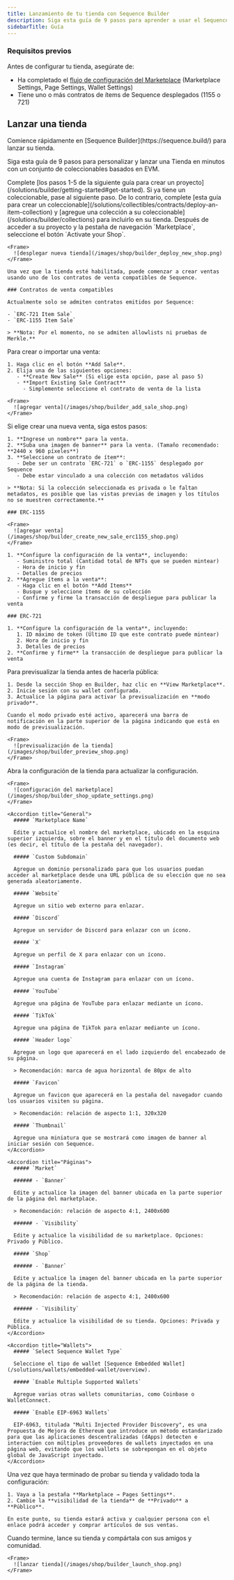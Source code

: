 ```yaml
---
title: Lanzamiento de tu tienda con Sequence Builder
description: Siga esta guía de 9 pasos para aprender a usar el Sequence Builder, que ofrece a los desarrolladores de juegos una Tienda fácil de personalizar e integrar en la experiencia del juego, sin necesidad de conocimientos de programación.
sidebarTitle: Guía
---
```


### Requisitos previos
Antes de configurar tu tienda, asegúrate de:
- Ha completado el [flujo de configuración del Marketplace](/solutions/marketplaces/white-label-marketplace/guide) (Marketplace Settings, Page Settings, Wallet Settings)
- Tiene uno o más contratos de ítems de Sequence desplegados (1155 o 721)

## Lanzar una tienda

<Note>
  Comience rápidamente en [Sequence Builder](https://sequence.build/) para lanzar su tienda.
</Note>

Siga esta guía de 9 pasos para personalizar y lanzar una Tienda en minutos con un conjunto de coleccionables basados en EVM.

<Steps>
  <Step title="Crear proyecto">
    Complete [los pasos 1-5 de la siguiente guía para crear un proyecto](/solutions/builder/getting-started#get-started).
  </Step>

  <Step title="Opcional: Crear coleccionable">
    Si ya tiene un coleccionable, pase al siguiente paso. De lo contrario, complete [esta guía para crear un coleccionable](/solutions/collectibles/contracts/deploy-an-item-collection) y [agregue una colección a su coleccionable](/solutions/builder/collections) para incluirlo en su tienda.
  </Step>

  <Step title="Desplegar tienda">
    Después de acceder a su proyecto y la pestaña de navegación `Marketplace`, seleccione el botón `Activate your Shop`.

    <Frame>
      ![desplegar nueva tienda](/images/shop/builder_deploy_new_shop.png)
    </Frame>

    Una vez que la tienda esté habilitada, puede comenzar a crear ventas usando uno de los contratos de venta compatibles de Sequence.

    ### Contratos de venta compatibles

    Actualmente solo se admiten contratos emitidos por Sequence:

    - `ERC-721 Item Sale`
    - `ERC-1155 Item Sale`

    > **Nota: Por el momento, no se admiten allowlists ni pruebas de Merkle.**
  </Step>

  <Step title="Agregar una venta">
    Para crear o importar una venta:

    1. Haga clic en el botón **Add Sale**.
    2. Elija una de las siguientes opciones:
       - **Create New Sale** (Si elige esta opción, pase al paso 5)
       - **Import Existing Sale Contract**
         - Simplemente seleccione el contrato de venta de la lista

    <Frame>
      ![agregar venta](/images/shop/builder_add_sale_shop.png)
    </Frame>
  </Step>

  <Step title="Crear una nueva venta">
    Si elige crear una nueva venta, siga estos pasos:

    1. **Ingrese un nombre** para la venta.
    2. **Suba una imagen de banner** para la venta. (Tamaño recomendado: **2440 x 960 píxeles**)
    3. **Seleccione un contrato de ítem**:
       - Debe ser un contrato `ERC-721` o `ERC-1155` desplegado por Sequence
       - Debe estar vinculado a una colección con metadatos válidos

    > **Nota: Si la colección seleccionada es privada o le faltan metadatos, es posible que las vistas previas de imagen y los títulos no se muestren correctamente.**

    ### ERC-1155

    <Frame>
      ![agregar venta](/images/shop/builder_create_new_sale_erc1155_shop.png)
    </Frame>

    1. **Configure la configuración de la venta**, incluyendo:
       - Suministro total (Cantidad total de NFTs que se pueden mintear)
       - Hora de inicio y fin
       - Detalles de precios
    2. **Agregue ítems a la venta**:
       - Haga clic en el botón **Add Items**
       - Busque y seleccione ítems de su colección
       - Confirme y firme la transacción de despliegue para publicar la venta

    ### ERC-721

    1. **Configure la configuración de la venta**, incluyendo:
       1. ID máximo de token (Último ID que este contrato puede mintear)
       2. Hora de inicio y fin
       3. Detalles de precios
    2. **Confirme y firme** la transacción de despliegue para publicar la venta
  </Step>

  <Step title="Previsualización y prueba de la tienda">
    Para previsualizar la tienda antes de hacerla pública:

    1. Desde la sección Shop en Builder, haz clic en **View Marketplace**.
    2. Inicie sesión con su wallet configurada.
    3. Actualice la página para activar la previsualización en **modo privado**.

    Cuando el modo privado esté activo, aparecerá una barra de notificación en la parte superior de la página indicando que está en modo de previsualización.

    <Frame>
      ![previsualización de la tienda](/images/shop/builder_preview_shop.png)
    </Frame>
  </Step>

  <Step title="Actualizar configuración de la tienda">
    Abra la configuración de la tienda para actualizar la configuración.

    <Frame>
      ![configuración del marketplace](/images/shop/builder_shop_update_settings.png)
    </Frame>

    <Accordion title="General">
      ##### `Marketplace Name`

      Edite y actualice el nombre del marketplace, ubicado en la esquina superior izquierda, sobre el banner y en el título del documento web (es decir, el título de la pestaña del navegador).

      ##### `Custom Subdomain`

      Agregue un dominio personalizado para que los usuarios puedan acceder al marketplace desde una URL pública de su elección que no sea generada aleatoriamente.

      ##### `Website`

      Agregue un sitio web externo para enlazar.

      ##### `Discord`

      Agregue un servidor de Discord para enlazar con un ícono.

      ##### `X`

      Agregue un perfil de X para enlazar con un ícono.

      ##### `Instagram`

      Agregue una cuenta de Instagram para enlazar con un ícono.

      ##### `YouTube`

      Agregue una página de YouTube para enlazar mediante un ícono.

      ##### `TikTok`

      Agregue una página de TikTok para enlazar mediante un ícono.

      ##### `Header logo`

      Agregue un logo que aparecerá en el lado izquierdo del encabezado de su página.

      > Recomendación: marca de agua horizontal de 80px de alto

      ##### `Favicon`

      Agregue un favicon que aparecerá en la pestaña del navegador cuando los usuarios visiten su página.

      > Recomendación: relación de aspecto 1:1, 320x320

      ##### `Thumbnail`

      Agregue una miniatura que se mostrará como imagen de banner al iniciar sesión con Sequence.
    </Accordion>

    <Accordion title="Páginas">
      ##### `Market`

      ###### - `Banner`

      Edite y actualice la imagen del banner ubicada en la parte superior de la página del marketplace.

      > Recomendación: relación de aspecto 4:1, 2400x600

      ###### - `Visibility`

      Edite y actualice la visibilidad de su marketplace. Opciones: Privado y Público.

      ##### `Shop`

      ###### - `Banner`

      Edite y actualice la imagen del banner ubicada en la parte superior de la página de la tienda.

      > Recomendación: relación de aspecto 4:1, 2400x600

      ###### - `Visibility`

      Edite y actualice la visibilidad de su tienda. Opciones: Privada y Pública.
    </Accordion>

    <Accordion title="Wallets">
      ##### `Select Sequence Wallet Type`

      Seleccione el tipo de wallet [Sequence Embedded Wallet](/solutions/wallets/embedded-wallet/overview).

      ##### `Enable Multiple Supported Wallets`

      Agregue varias otras wallets comunitarias, como Coinbase o WalletConnect.

      ##### `Enable EIP-6963 Wallets`

      EIP-6963, titulada "Multi Injected Provider Discovery", es una Propuesta de Mejora de Ethereum que introduce un método estandarizado para que las aplicaciones descentralizadas (dApps) detecten e interactúen con múltiples proveedores de wallets inyectados en una página web, evitando que los wallets se sobrepongan en el objeto global de JavaScript inyectado.
    </Accordion>
  </Step>

  <Step title="Publicar tienda">
    Una vez que haya terminado de probar su tienda y validado toda la configuración:

    1. Vaya a la pestaña **Marketplace → Pages Settings**.
    2. Cambie la **visibilidad de la tienda** de **Privado** a **Público**.

    En este punto, su tienda estará activa y cualquier persona con el enlace podrá acceder y comprar artículos de sus ventas.
  </Step>

  <Step title="Lanzar tienda">
    Cuando termine, lance su tienda y compártala con sus amigos y comunidad.

    <Frame>
      ![lanzar tienda](/images/shop/builder_launch_shop.png)
    </Frame>
  </Step>
</Steps>